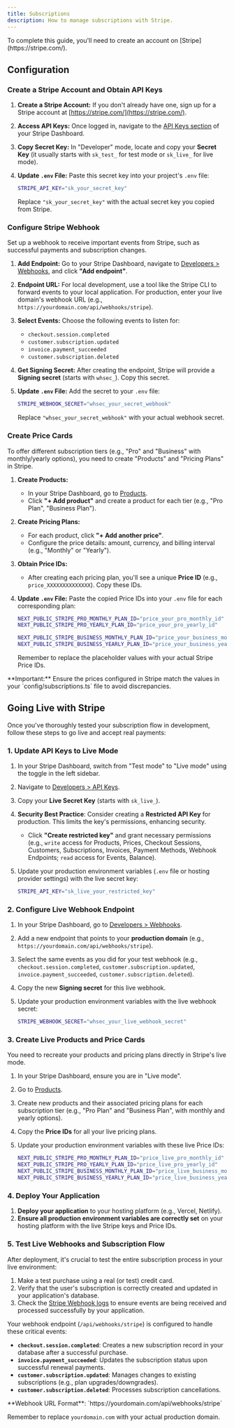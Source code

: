 ```yaml
---
title: Subscriptions
description: How to manage subscriptions with Stripe.
---
```


<Callout type="warning" twClass="mt-0">
  To complete this guide, you'll need to create an account on
  [Stripe](https://stripe.com/).
</Callout>

## Configuration

<Steps>

### Create a Stripe Account and Obtain API Keys

1.  **Create a Stripe Account:** If you don't already have one, sign up for a Stripe account at [https://stripe.com/](https://stripe.com/).
2.  **Access API Keys:** Once logged in, navigate to the [API Keys section](https://dashboard.stripe.com/apikeys) of your Stripe Dashboard.
3.  **Copy Secret Key:** In "Developer" mode, locate and copy your **Secret Key** (it usually starts with `sk_test_` for test mode or `sk_live_` for live mode).
4.  **Update `.env` File:** Paste this secret key into your project's `.env` file:

    ```bash
    STRIPE_API_KEY="sk_your_secret_key"
    ```
    Replace `"sk_your_secret_key"` with the actual secret key you copied from Stripe.

### Configure Stripe Webhook

Set up a webhook to receive important events from Stripe, such as successful payments and subscription changes.

1.  **Add Endpoint:** Go to your Stripe Dashboard, navigate to [Developers > Webhooks](https://dashboard.stripe.com/webhooks), and click **"Add endpoint"**.
2.  **Endpoint URL:** For local development, use a tool like the Stripe CLI to forward events to your local application. For production, enter your live domain's webhook URL (e.g., `https://yourdomain.com/api/webhooks/stripe`).
3.  **Select Events:** Choose the following events to listen for:
    *   `checkout.session.completed`
    *   `customer.subscription.updated`
    *   `invoice.payment_succeeded`
    *   `customer.subscription.deleted`
4.  **Get Signing Secret:** After creating the endpoint, Stripe will provide a **Signing secret** (starts with `whsec_`). Copy this secret.
5.  **Update `.env` File:** Add the secret to your `.env` file:

    ```bash
    STRIPE_WEBHOOK_SECRET="whsec_your_secret_webhook"
    ```
    Replace `"whsec_your_secret_webhook"` with your actual webhook secret.

### Create Price Cards

To offer different subscription tiers (e.g., "Pro" and "Business" with monthly/yearly options), you need to create "Products" and "Pricing Plans" in Stripe.

1.  **Create Products:**
    *   In your Stripe Dashboard, go to [Products](https://dashboard.stripe.com/products).
    *   Click **"+ Add product"** and create a product for each tier (e.g., "Pro Plan", "Business Plan").
2.  **Create Pricing Plans:**
    *   For each product, click **"+ Add another price"**.
    *   Configure the price details: amount, currency, and billing interval (e.g., "Monthly" or "Yearly").
3.  **Obtain Price IDs:**
    *   After creating each pricing plan, you'll see a unique **Price ID** (e.g., `price_XXXXXXXXXXXXXX`). Copy these IDs.
4.  **Update `.env` File:** Paste the copied Price IDs into your `.env` file for each corresponding plan:

    ```bash
    NEXT_PUBLIC_STRIPE_PRO_MONTHLY_PLAN_ID="price_your_pro_monthly_id"
    NEXT_PUBLIC_STRIPE_PRO_YEARLY_PLAN_ID="price_your_pro_yearly_id"

    NEXT_PUBLIC_STRIPE_BUSINESS_MONTHLY_PLAN_ID="price_your_business_monthly_id"
    NEXT_PUBLIC_STRIPE_BUSINESS_YEARLY_PLAN_ID="price_your_business_yearly_id"
    ```
    Remember to replace the placeholder values with your actual Stripe Price IDs.

<Callout type="warning">
  **Important:** Ensure the prices configured in Stripe match the values in your `config/subscriptions.ts` file to avoid discrepancies.
</Callout>

## Going Live with Stripe

Once you've thoroughly tested your subscription flow in development, follow these steps to go live and accept real payments:

### 1. Update API Keys to Live Mode

1.  In your Stripe Dashboard, switch from "Test mode" to "Live mode" using the toggle in the left sidebar.
2.  Navigate to [Developers > API Keys](https://dashboard.stripe.com/apikeys).
3.  Copy your **Live Secret Key** (starts with `sk_live_`).
4.  **Security Best Practice**: Consider creating a **Restricted API Key** for production. This limits the key's permissions, enhancing security.
    *   Click **"Create restricted key"** and grant necessary permissions (e.g., `write` access for Products, Prices, Checkout Sessions, Customers, Subscriptions, Invoices, Payment Methods, Webhook Endpoints; `read` access for Events, Balance).
5.  Update your production environment variables (`.env` file or hosting provider settings) with the live secret key:

    ```bash
    STRIPE_API_KEY="sk_live_your_restricted_key"
    ```

### 2. Configure Live Webhook Endpoint

1.  In your Stripe Dashboard, go to [Developers > Webhooks](https://dashboard.stripe.com/webhooks).
2.  Add a new endpoint that points to your **production domain** (e.g., `https://yourdomain.com/api/webhooks/stripe`).
3.  Select the same events as you did for your test webhook (e.g., `checkout.session.completed`, `customer.subscription.updated`, `invoice.payment_succeeded`, `customer.subscription.deleted`).
4.  Copy the new **Signing secret** for this live webhook.
5.  Update your production environment variables with the live webhook secret:

    ```bash
    STRIPE_WEBHOOK_SECRET="whsec_your_live_webhook_secret"
    ```

### 3. Create Live Products and Price Cards

You need to recreate your products and pricing plans directly in Stripe's live mode.

1.  In your Stripe Dashboard, ensure you are in "Live mode".
2.  Go to [Products](https://dashboard.stripe.com/products).
3.  Create new products and their associated pricing plans for each subscription tier (e.g., "Pro Plan" and "Business Plan", with monthly and yearly options).
4.  Copy the **Price IDs** for all your live pricing plans.
5.  Update your production environment variables with these live Price IDs:

    ```bash
    NEXT_PUBLIC_STRIPE_PRO_MONTHLY_PLAN_ID="price_live_pro_monthly_id"
    NEXT_PUBLIC_STRIPE_PRO_YEARLY_PLAN_ID="price_live_pro_yearly_id"
    NEXT_PUBLIC_STRIPE_BUSINESS_MONTHLY_PLAN_ID="price_live_business_monthly_id"
    NEXT_PUBLIC_STRIPE_BUSINESS_YEARLY_PLAN_ID="price_live_business_yearly_id"
    ```

### 4. Deploy Your Application

1.  **Deploy your application** to your hosting platform (e.g., Vercel, Netlify).
2.  **Ensure all production environment variables are correctly set** on your hosting platform with the live Stripe keys and Price IDs.

### 5. Test Live Webhooks and Subscription Flow

After deployment, it's crucial to test the entire subscription process in your live environment:

1.  Make a test purchase using a real (or test) credit card.
2.  Verify that the user's subscription is correctly created and updated in your application's database.
3.  Check the [Stripe Webhook logs](https://dashboard.stripe.com/webhooks/recent) to ensure events are being received and processed successfully by your application.

Your webhook endpoint (`/api/webhooks/stripe`) is configured to handle these critical events:

*   **`checkout.session.completed`**: Creates a new subscription record in your database after a successful purchase.
*   **`invoice.payment_succeeded`**: Updates the subscription status upon successful renewal payments.
*   **`customer.subscription.updated`**: Manages changes to existing subscriptions (e.g., plan upgrades/downgrades).
*   **`customer.subscription.deleted`**: Processes subscription cancellations.

<Callout type="info">
  **Webhook URL Format**: `https://yourdomain.com/api/webhooks/stripe`

  Remember to replace `yourdomain.com` with your actual production domain.
</Callout>

</Steps>

